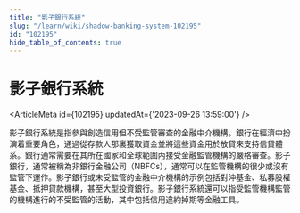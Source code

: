 ```yaml
---
title: "影子銀行系統"
slug: "/learn/wiki/shadow-banking-system-102195"
id: "102195"
hide_table_of_contents: true
---
```



# 影子銀行系統

<ArticleMeta id={102195} updatedAt={'2023-09-26 13:59:00'} />
<div className='border-solid border-b border-t-0 my-4 border-[var(--ifm-color-gray-300)]' />

影子銀行系統是指參與創造信用但不受監管審查的金融中介機構。銀行在經濟中扮演着重要角色，通過從存款人那裏獲取資金並將這些資金用於放貸來支持信貸體系。銀行通常需要在其所在國家和全球範圍內接受金融監管機構的嚴格審查。影子銀行，通常被稱為非銀行金融公司（NBFCs），通常可以在監管機構的很少或沒有監管下運作。影子銀行或未受監管的金融中介機構的示例包括對沖基金、私募股權基金、抵押貸款機構，甚至大型投資銀行。影子銀行系統還可以指受監管機構監管的機構進行的不受監管的活動，其中包括信用違約掉期等金融工具。
